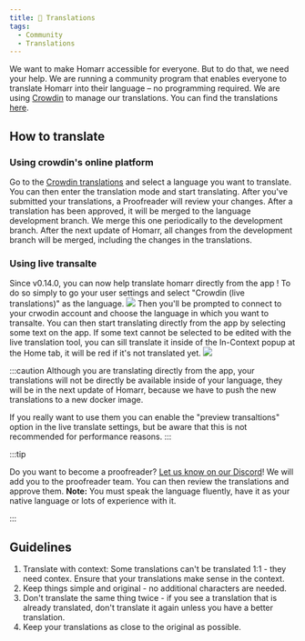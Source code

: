 ```yaml
---
title: 💬 Translations
tags:
  - Community
  - Translations
---
```


We want to make Homarr accessible for everyone. But to do that, we need your help. We are running a community program that enables everyone to translate Homarr into their language – no programming required. We are using [Crowdin](https://crowdin.com/) to manage our translations. You can find the translations [here](https://crwd.in/homarr).

## How to translate


### Using crowdin's online platform
Go to the [Crowdin translations](https://translate.homarr.dev/) and select a language you want to translate. You can then enter the translation mode and start translating. After you've submitted your translations, a Proofreader will review your changes. After a translation has been approved, it will be merged to the language development branch. We merge this one periodically to the development branch. After the next update of Homarr, all changes from the development branch will be merged, including the changes in the translations.
### Using live transalte
Since v0.14.0, you can now help translate homarr directly from the app ! To do so simply to go your user settings and select "Crowdin (live translations)" as the language.
![](./img/crowdin-translate.webp)
Then you'll be prompted to connect to your crwodin account and choose the language in which you want to transalte. You can then start translating directly from the app by selecting some text on the app.
If some text cannot be selected to be edited with the live translation tool, you can sill translate it inside of the In-Context popup at the Home tab, it will be red if it's not translated yet.
![](./img/in-context-popup.webp)

:::caution
Although you are translating directly from the app, your translations will not be directly be available inside of your language, they will be in the next update of Homarr, because we have to push the new translations to a new docker image.

If you really want to use them you can enable the "preview transaltions" option in the live translate settings, but be aware that this is not recommended for performance reasons.
:::

:::tip

Do you want to become a proofreader? [Let us know on our Discord](/docs/community/get-in-touch#discord)! We will add you to the proofreader team. You can then review the translations and approve them. **Note:** You must speak the language fluently, have it as your native language or lots of experience with it.

:::

## Guidelines
1. Translate with context: Some translations can't be translated 1:1 - they need contex. Ensure that your translations make sense in the context.
2. Keep things simple and original - no additional characters are needed.
3. Don't translate the same thing twice - if you see a translation that is already translated, don't translate it again unless you have a better translation.
5. Keep your translations as close to the original as possible.

